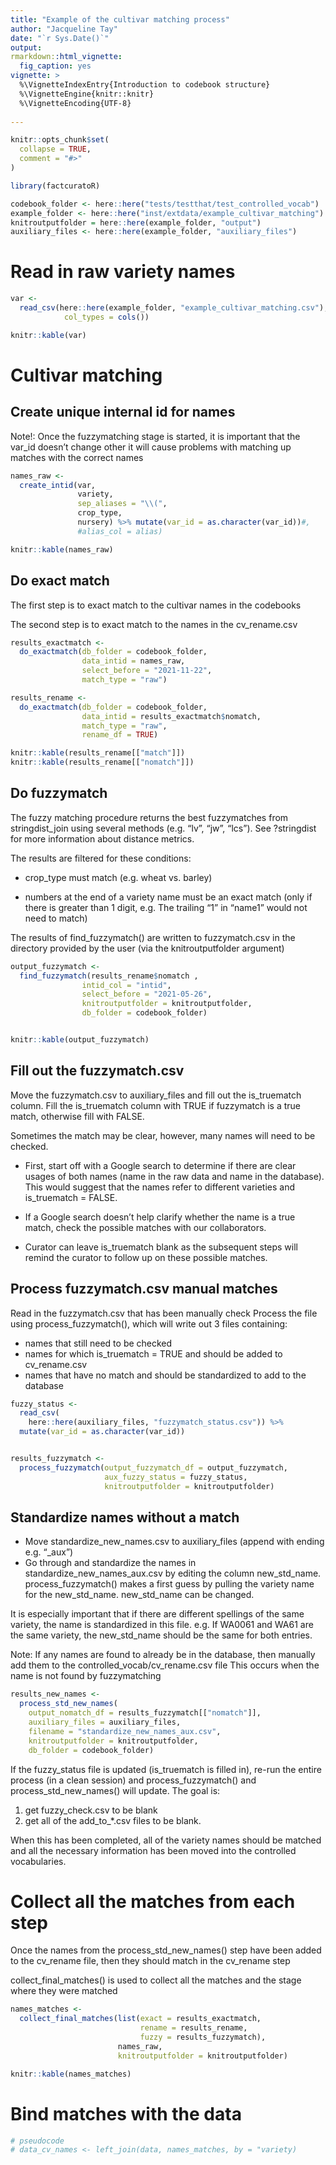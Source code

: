 ```yaml
---
title: "Example of the cultivar matching process"
author: "Jacqueline Tay"
date: "`r Sys.Date()`"
output: 
rmarkdown::html_vignette:
  fig_caption: yes
vignette: >
  %\VignetteIndexEntry{Introduction to codebook structure}
  %\VignetteEngine{knitr::knitr}
  %\VignetteEncoding{UTF-8}
  
---
```


```r
knitr::opts_chunk$set(
  collapse = TRUE,
  comment = "#>"
)
```

```r
library(factcuratoR)

codebook_folder <- here::here("tests/testthat/test_controlled_vocab")
example_folder <- here::here("inst/extdata/example_cultivar_matching")
knitroutputfolder = here::here(example_folder, "output")
auxiliary_files <- here::here(example_folder, "auxiliary_files")
```

# Read in raw variety names
```r
var <- 
  read_csv(here::here(example_folder, "example_cultivar_matching.csv"), 
            col_types = cols())

knitr::kable(var)
```
# Cultivar matching 
## Create unique internal id for names
Note!: Once the fuzzymatching stage is started, it is important that the 
var_id doesn't change other it will cause problems with matching up matches
with the correct names
```r
names_raw <- 
  create_intid(var, 
               variety, 
               sep_aliases = "\\(", 
               crop_type, 
               nursery) %>% mutate(var_id = as.character(var_id))#, 
               #alias_col = alias)

knitr::kable(names_raw)
```
## Do exact match
The first step is to exact match to the cultivar names in the codebooks

The second step is to exact match to the names in the cv_rename.csv
```r
results_exactmatch <- 
  do_exactmatch(db_folder = codebook_folder,
                data_intid = names_raw,
                select_before = "2021-11-22",
                match_type = "raw")

results_rename <- 
  do_exactmatch(db_folder = codebook_folder, 
                data_intid = results_exactmatch$nomatch, 
                match_type = "raw", 
                rename_df = TRUE)

knitr::kable(results_rename[["match"]])
knitr::kable(results_rename[["nomatch"]])
```
## Do fuzzymatch
The fuzzy matching procedure returns the best fuzzymatches from
stringdist_join using several methods (e.g. "lv", "jw", "lcs"). 
See ?stringdist for more information about distance metrics.

The results are filtered for these conditions:

- crop_type must match (e.g. wheat vs. barley)

- numbers at the end of a variety name must be an exact match 
(only if there is greater than 1 digit, e.g. The trailing "1" in
"name1" would not need to match)

The results of find_fuzzymatch() are written to fuzzymatch.csv in the
directory provided by the user (via the knitroutputfolder argument)
```r
output_fuzzymatch <- 
  find_fuzzymatch(results_rename$nomatch ,
                intid_col = "intid",
                select_before = "2021-05-26",
                knitroutputfolder = knitroutputfolder,
                db_folder = codebook_folder)


knitr::kable(output_fuzzymatch)
```
## Fill out the fuzzymatch.csv
Move the fuzzymatch.csv to auxiliary_files and fill out the is_truematch column.
Fill the is_truematch column with TRUE if fuzzymatch is a true match, 
otherwise fill with FALSE.

Sometimes the match may be clear, however, many names will need to be checked.

- First, start off with a Google search to determine if there are clear usages 
of both names (name in the raw data and name in the database).  This would suggest
that the names refer to different varieties and is_truematch = FALSE.

- If a Google search doesn't help clarify whether the name is a true match, 
check the possible matches with our collaborators.

- Curator can leave is_truematch blank as the subsequent steps will remind the
curator to follow up on these possible matches.

## Process fuzzymatch.csv manual matches
Read in the fuzzymatch.csv that has been manually check 
Process the file using process_fuzzymatch(), which will write out 3 files containing:

- names that still need to be checked
- names for which is_truematch = TRUE and should be added to cv_rename.csv
- names that have no match and should be standardized to add to the database

```r
fuzzy_status <- 
  read_csv(
    here::here(auxiliary_files, "fuzzymatch_status.csv")) %>%
  mutate(var_id = as.character(var_id))


results_fuzzymatch <- 
  process_fuzzymatch(output_fuzzymatch_df = output_fuzzymatch, 
                     aux_fuzzy_status = fuzzy_status,
                     knitroutputfolder = knitroutputfolder)
```

## Standardize names without a match

- Move standardize_new_names.csv to auxiliary_files (append with ending e.g. "_aux")
- Go through and standardize the names in standardize_new_names_aux.csv 
by editing the column new_std_name. process_fuzzymatch() makes a first guess
by pulling the variety name for the new_std_name.
new_std_name can be changed.

It is especially important that if there are different spellings of the 
same variety, the name is standardized in this file.
e.g. If WA0061 and WA61 are the same variety, the new_std_name should be the
same for both entries.

Note: If any names are found to already be in the database, then manually
add them to the controlled_vocab/cv_rename.csv file
This occurs when the name is not found by fuzzymatching
```r
results_new_names <- 
  process_std_new_names(
    output_nomatch_df = results_fuzzymatch[["nomatch"]], 
    auxiliary_files = auxiliary_files,  
    filename = "standardize_new_names_aux.csv",
    knitroutputfolder = knitroutputfolder,
    db_folder = codebook_folder)

```
If the fuzzy_status file is updated (is_truematch is filled in),
re-run the entire process (in a clean session) and process_fuzzymatch() and 
process_std_new_names() will update.  The goal is:

1. get fuzzy_check.csv to be blank
2. get all of the add_to_*.csv files to be blank.  

When this has been completed, all of the variety names should be matched and
all the necessary information has been moved into the controlled vocabularies.

# Collect all the matches from each step
Once the names from the process_std_new_names() step have been added to
the cv_rename file, then they should match in the cv_rename step

collect_final_matches() is used to collect all the matches and the stage 
where they were matched
```r
names_matches <- 
  collect_final_matches(list(exact = results_exactmatch,
                             rename = results_rename,
                             fuzzy = results_fuzzymatch), 
                        names_raw,
                        knitroutputfolder = knitroutputfolder)

knitr::kable(names_matches)

```
# Bind matches with the data
```r
# pseudocode
# data_cv_names <- left_join(data, names_matches, by = "variety)
```
